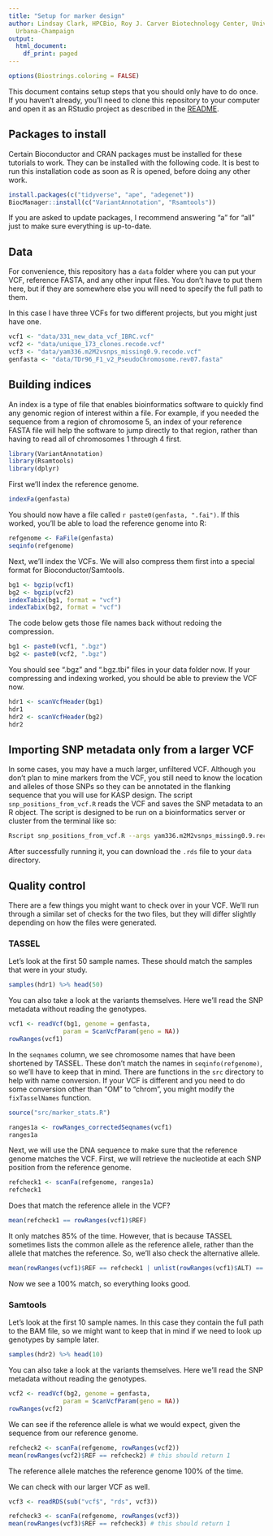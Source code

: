 ```yaml
---
title: "Setup for marker design"
author: Lindsay Clark, HPCBio, Roy J. Carver Biotechnology Center, University of Illinois,
  Urbana-Champaign
output:
  html_document:
    df_print: paged
---
```


```r
options(Biostrings.coloring = FALSE)
```

This document contains setup steps that you should only have to do once.
If you haven't already, you'll need to clone this repository to your computer
and open it as an RStudio project as described in the [README](README.md).

## Packages to install

Certain Bioconductor and CRAN packages must be installed for these tutorials to work.
They can be installed with the following code.  It is best to run this
installation code as soon as R is opened, before doing any other work.

```r
install.packages(c("tidyverse", "ape", "adegenet"))
BiocManager::install(c("VariantAnnotation", "Rsamtools"))
```

If you are asked to update packages, I recommend answering "a" for "all"
just to make sure everything is up-to-date.

## Data

For convenience, this repository has a `data` folder where you can put
your VCF, reference FASTA, and any other input files.  You don't have
to put them here, but if they are somewhere else you will need to
specify the full path to them.

In this case I have three VCFs for two different projects, but you might just
have one.

```r
vcf1 <- "data/331_new_data_vcf_IBRC.vcf"
vcf2 <- "data/unique_173_clones.recode.vcf"
vcf3 <- "data/yam336.m2M2vsnps_missing0.9.recode.vcf"
genfasta <- "data/TDr96_F1_v2_PseudoChromosome.rev07.fasta"
```

## Building indices

An index is a type of file that enables bioinformatics software to quickly
find any genomic region of interest within a file.  For example, if you
needed the sequence from a region of chromosome 5, an index of your reference
FASTA file will help the software to jump directly to that region, rather
than having to read all of chromosomes 1 through 4 first.

```r
library(VariantAnnotation)
library(Rsamtools)
library(dplyr)
```

First we'll index the reference genome.

```r
indexFa(genfasta)
```

You should now have a file called `r paste0(genfasta, ".fai")`.
If this worked, you'll be able to load the reference genome into R:

```r
refgenome <- FaFile(genfasta)
seqinfo(refgenome)
```

Next, we'll index the VCFs.  We will also compress them first into a special
format for Bioconductor/Samtools.

```r
bg1 <- bgzip(vcf1)
bg2 <- bgzip(vcf2)
indexTabix(bg1, format = "vcf")
indexTabix(bg2, format = "vcf")
```

The code below gets those file names back without redoing the compression.

```r
bg1 <- paste0(vcf1, ".bgz")
bg2 <- paste0(vcf2, ".bgz")
```

You should see ".bgz" and ".bgz.tbi" files in your data folder now.
If your compressing and indexing worked, you should be able to preview the VCF
now.

```r
hdr1 <- scanVcfHeader(bg1)
hdr1
hdr2 <- scanVcfHeader(bg2)
hdr2
```

## Importing SNP metadata only from a larger VCF

In some cases, you may have a much larger, unfiltered VCF.  Although you don't
plan to mine markers from the VCF, you still need to know the location and
alleles of those SNPs so they can be annotated in the flanking sequence that you
will use for KASP design. The script `snp_positions_from_vcf.R` reads the VCF
and saves the SNP metadata to an R object.  The script is designed to be run
on a bioinformatics server or cluster from the terminal like so:

``` bash
Rscript snp_positions_from_vcf.R --args yam336.m2M2vsnps_missing0.9.recode.vcf yam336.m2M2vsnps_missing0.9.recode.rds
```

After successfully running it, you can download the `.rds` file to your `data`
directory.

## Quality control

There are a few things you might want to check over in your VCF. We'll run through
a similar set of checks for the two files, but they will differ slightly depending
on how the files were generated.

### TASSEL

Let's look at the first 50 sample names.  These should match the samples that
were in your study.

```r
samples(hdr1) %>% head(50)
```

You can also take a look at the variants themselves.  Here we'll read the
SNP metadata without reading the genotypes.

```r
vcf1 <- readVcf(bg1, genome = genfasta,
               param = ScanVcfParam(geno = NA))
rowRanges(vcf1)
```

In the `seqnames` column, we see chromosome names that have been shortened
by TASSEL.  These don't match the names in `seqinfo(refgenome)`, so we'll
have to keep that in mind.  There are functions in the `src` directory to help
with name conversion.  If your VCF is different and you need to do some
conversion other than "OM" to "chrom", you might modify the `fixTasselNames`
function.

```r
source("src/marker_stats.R")

ranges1a <- rowRanges_correctedSeqnames(vcf1)
ranges1a
```

Next, we will use the DNA sequence to make sure that the reference genome
matches the VCF.  First, we will retrieve the nucleotide at each SNP position
from the reference genome.

```r
refcheck1 <- scanFa(refgenome, ranges1a)
refcheck1
```

Does that match the reference allele in the VCF?

```r
mean(refcheck1 == rowRanges(vcf1)$REF)
```

It only matches 85% of the time.  However, that is because TASSEL sometimes
lists the common allele as the reference allele, rather than the allele that
matches the reference.  So, we'll also check the alternative allele.

```r
mean(rowRanges(vcf1)$REF == refcheck1 | unlist(rowRanges(vcf1)$ALT) == refcheck1)
```

Now we see a 100% match, so everything looks good.

### Samtools

Let's look at the first 10 sample names.  In this case they contain the full
path to the BAM file, so we might want to keep that in mind if we need to
look up genotypes by sample later.

```r
samples(hdr2) %>% head(10)
```

You can also take a look at the variants themselves.  Here we'll read the
SNP metadata without reading the genotypes.

```r
vcf2 <- readVcf(bg2, genome = genfasta,
               param = ScanVcfParam(geno = NA))
rowRanges(vcf2)
```

We can see if the reference allele is what we would expect, given the sequence
from our reference genome.

```r
refcheck2 <- scanFa(refgenome, rowRanges(vcf2))
mean(rowRanges(vcf2)$REF == refcheck2) # this should return 1
```

The reference allele matches the reference genome 100% of the time.

We can check with our larger VCF as well.

```r
vcf3 <- readRDS(sub("vcf$", "rds", vcf3))

refcheck3 <- scanFa(refgenome, rowRanges(vcf3))
mean(rowRanges(vcf3)$REF == refcheck3) # this should return 1
```
